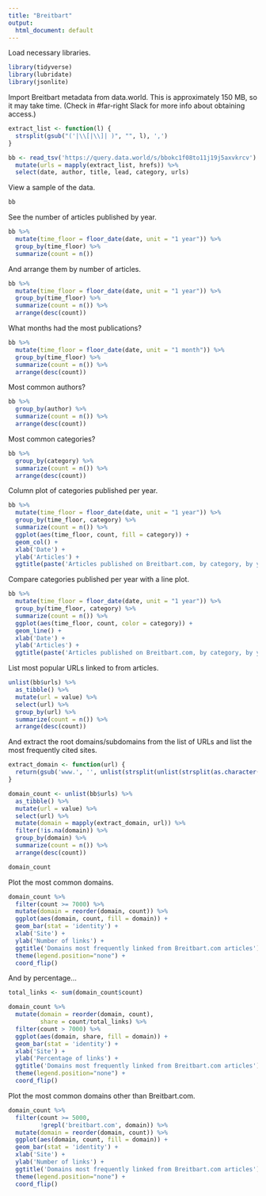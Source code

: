 ---
title: "Breitbart"
output:
  html_document: default
---

Load necessary libraries.

```{r}
library(tidyverse)
library(lubridate)
library(jsonlite)
```

Import Breitbart metadata from data.world. This is approximately 150 MB, so it may take time. (Check in #far-right Slack for more info about obtaining access.)

```{r}
extract_list <- function(l) {
  strsplit(gsub("('|\\[|\\]| )", "", l), ',')
}

bb <- read_tsv('https://query.data.world/s/bbokc1f08to11j19j5axvkrcv') %>%
  mutate(urls = mapply(extract_list, hrefs)) %>%
  select(date, author, title, lead, category, urls)
```

View a sample of the data.

```{r}
bb
```

See the number of articles published by year.

```{r}
bb %>%
  mutate(time_floor = floor_date(date, unit = "1 year")) %>%
  group_by(time_floor) %>%
  summarize(count = n())
```

And arrange them by number of articles.

```{r}
bb %>%
  mutate(time_floor = floor_date(date, unit = "1 year")) %>%
  group_by(time_floor) %>%
  summarize(count = n()) %>%
  arrange(desc(count))
```

What months had the most publications?

```{r}
bb %>%
  mutate(time_floor = floor_date(date, unit = "1 month")) %>%
  group_by(time_floor) %>%
  summarize(count = n()) %>%
  arrange(desc(count))
```

Most common authors?

```{r}
bb %>%
  group_by(author) %>%
  summarize(count = n()) %>%
  arrange(desc(count))
```

Most common categories?

```{r}
bb %>%
  group_by(category) %>%
  summarize(count = n()) %>%
  arrange(desc(count))
```

Column plot of categories published per year.

```{r}
bb %>%
  mutate(time_floor = floor_date(date, unit = "1 year")) %>%
  group_by(time_floor, category) %>%
  summarize(count = n()) %>%
  ggplot(aes(time_floor, count, fill = category)) +
  geom_col() +
  xlab('Date') +
  ylab('Articles') +
  ggtitle(paste('Articles published on Breitbart.com, by category, by year.'))

```

Compare categories published per year with a line plot.

```{r}
bb %>%
  mutate(time_floor = floor_date(date, unit = "1 year")) %>%
  group_by(time_floor, category) %>%
  summarize(count = n()) %>%
  ggplot(aes(time_floor, count, color = category)) +
  geom_line() +
  xlab('Date') +
  ylab('Articles') +
  ggtitle(paste('Articles published on Breitbart.com, by category, by year.'))
```

List most popular URLs linked to from articles.

```{r}
unlist(bb$urls) %>%
  as_tibble() %>%
  mutate(url = value) %>%
  select(url) %>%
  group_by(url) %>%
  summarize(count = n()) %>%
  arrange(desc(count))
```

And extract the root domains/subdomains from the list of URLs and list the most frequently cited sites.

```{r}
extract_domain <- function(url) {
  return(gsub('www.', '', unlist(strsplit(unlist(strsplit(as.character(url), '//'))[2], '/'))[1]))
}

domain_count <- unlist(bb$urls) %>%
  as_tibble() %>%
  mutate(url = value) %>%
  select(url) %>%
  mutate(domain = mapply(extract_domain, url)) %>%
  filter(!is.na(domain)) %>%
  group_by(domain) %>%
  summarize(count = n()) %>%
  arrange(desc(count))

domain_count
```

Plot the most common domains.

```{r}
domain_count %>%
  filter(count >= 7000) %>%
  mutate(domain = reorder(domain, count)) %>%
  ggplot(aes(domain, count, fill = domain)) +
  geom_bar(stat = 'identity') +
  xlab('Site') +
  ylab('Number of links') +
  ggtitle('Domains most frequently linked from Breitbart.com articles') +
  theme(legend.position="none") +
  coord_flip()
```

And by percentage...

```{r}
total_links <- sum(domain_count$count)

domain_count %>%
  mutate(domain = reorder(domain, count),
         share = count/total_links) %>%
  filter(count > 7000) %>%
  ggplot(aes(domain, share, fill = domain)) +
  geom_bar(stat = 'identity') +
  xlab('Site') +
  ylab('Percentage of links') +
  ggtitle('Domains most frequently linked from Breitbart.com articles') +
  theme(legend.position="none") +
  coord_flip()
```

Plot the most common domains other than Breitbart.com.

```{r}
domain_count %>%
  filter(count >= 5000,
         !grepl('breitbart.com', domain)) %>%
  mutate(domain = reorder(domain, count)) %>%
  ggplot(aes(domain, count, fill = domain)) +
  geom_bar(stat = 'identity') +
  xlab('Site') +
  ylab('Number of links') +
  ggtitle('Domains most frequently linked from Breitbart.com articles') +
  theme(legend.position="none") +
  coord_flip()
```